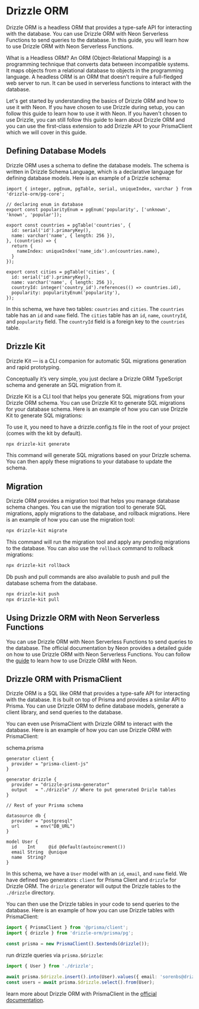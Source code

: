 # Drizzle ORM

Drizzle ORM is a headless ORM that provides a type-safe API for interacting with the database. You can use Drizzle ORM with Neon Serverless Functions to send queries to the database. In this guide, you will learn how to use Drizzle ORM with Neon Serverless Functions.

What is a Headless ORM?
An ORM (Object-Relational Mapping) is a programming technique that converts data between incompatible systems. It maps objects from a relational database to objects in the programming language. A headless ORM is an ORM that doesn't require a full-fledged web server to run. It can be used in serverless functions to interact with the database.

Let's get started by understanding the basics of Drizzle ORM and how to use it with Neon. If you have chosen to use Drizzle during setup, you can follow this guide to learn how to use it with Neon. If you haven't chosen to use Drizzle, you can still follow this guide to learn about Drizzle ORM and you can use the first-class extension to add Drizzle API to your PrismaClient which we will cover in this guide.

## Defining Database Models

Drizzle ORM uses a schema to define the database models. The schema is written in Drizzle Schema Language, which is a declarative language for defining database models. Here is an example of a Drizzle schema:

```drizzle
import { integer, pgEnum, pgTable, serial, uniqueIndex, varchar } from 'drizzle-orm/pg-core';

// declaring enum in database
export const popularityEnum = pgEnum('popularity', ['unknown', 'known', 'popular']);

export const countries = pgTable('countries', {
  id: serial('id').primaryKey(),
  name: varchar('name', { length: 256 }),
}, (countries) => {
  return {
    nameIndex: uniqueIndex('name_idx').on(countries.name),
  }
});

export const cities = pgTable('cities', {
  id: serial('id').primaryKey(),
  name: varchar('name', { length: 256 }),
  countryId: integer('country_id').references(() => countries.id),
  popularity: popularityEnum('popularity'),
});
```

In this schema, we have two tables: `countries` and `cities`. The `countries` table has an `id` and `name` field. The `cities` table has an `id`, `name`, `countryId`, and `popularity` field. The `countryId` field is a foreign key to the `countries` table.

## Drizzle Kit

Drizzle Kit — is a CLI companion for automatic SQL migrations generation and rapid prototyping.

Conceptually it’s very simple, you just declare a Drizzle ORM TypeScript schema and generate an SQL migration from it.

Drizzle Kit is a CLI tool that helps you generate SQL migrations from your Drizzle ORM schema. You can use Drizzle Kit to generate SQL migrations for your database schema. Here is an example of how you can use Drizzle Kit to generate SQL migrations:

To use it, you need to have a drizzle.config.ts file in the root of your project (comes with the kit by default).

```bash
npx drizzle-kit generate
```

This command will generate SQL migrations based on your Drizzle schema. You can then apply these migrations to your database to update the schema.

## Migration

Drizzle ORM provides a migration tool that helps you manage database schema changes. You can use the migration tool to generate SQL migrations, apply migrations to the database, and rollback migrations. Here is an example of how you can use the migration tool:

```bash
npx drizzle-kit migrate
```

This command will run the migration tool and apply any pending migrations to the database. You can also use the `rollback` command to rollback migrations:

```bash
npx drizzle-kit rollback
```

Db push and pull commands are also available to push and pull the database schema from the database.

```bash
npx drizzle-kit push
npx drizzle-kit pull
```

## Using Drizzle ORM with Neon Serverless Functions

You can use Drizzle ORM with Neon Serverless Functions to send queries to the database. The official documentation by Neon provides a detailed guide on how to use Drizzle ORM with Neon Serverless Functions. You can follow the [guide](https://neon.tech/docs/guides/drizzle-migrations) to learn how to use Drizzle ORM with Neon.

## Drizzle ORM with PrismaClient
Drizzle ORM is a SQL like ORM that provides a type-safe API for interacting with the database. It is built on top of Prisma and provides a similar API to Prisma. You can use Drizzle ORM to define database models, generate a client library, and send queries to the database.

You can even use PrismaClient with Drizzle ORM to interact with the database. Here is an example of how you can use Drizzle ORM with PrismaClient:

schema.prisma
```prisma
generator client {
  provider = "prisma-client-js"
}

generator drizzle {
  provider = "drizzle-prisma-generator"
  output   = "./drizzle" // Where to put generated Drizle tables
}

// Rest of your Prisma schema

datasource db {
  provider = "postgresql"
  url      = env("DB_URL")
}

model User {
  id    Int     @id @default(autoincrement())
  email String  @unique
  name  String?
}
```

In this schema, we have a `User` model with an `id`, `email`, and `name` field. We have defined two generators: `client` for Prisma Client and `drizzle` for Drizzle ORM. The `drizzle` generator will output the Drizzle tables to the `./drizzle` directory.

You can then use the Drizzle tables in your code to send queries to the database. Here is an example of how you can use Drizzle tables with PrismaClient:

```typescript
import { PrismaClient } from '@prisma/client';
import { drizzle } from 'drizzle-orm/prisma/pg';

const prisma = new PrismaClient().$extends(drizzle());
```

run drizzle queries via `prisma.$drizzle`:

```typescript
import { User } from './drizzle';

await prisma.$drizzle.insert().into(User).values({ email: 'sorenbs@drizzle.team', name: 'Søren' });
const users = await prisma.$drizzle.select().from(User);
```

learn more about Drizzle ORM with PrismaClient in the [official documentation](https://orm.drizzle.team/docs/prisma).